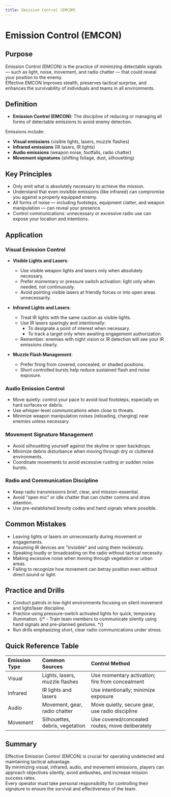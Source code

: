 ```yaml
---
title: Emission Control (EMCOM)
---
```


# Emission Control (EMCON)

## Purpose

Emission Control (EMCON) is the practice of minimizing detectable signals — such as light, noise, movement, and radio chatter — that could reveal your position to the enemy.  
Effective EMCON improves stealth, preserves tactical surprise, and enhances the survivability of individuals and teams in all environments.

## Definition

- **Emission Control (EMCON)**: The discipline of reducing or managing all forms of detectable emissions to avoid enemy detection.

Emissions include:

- **Visual emissions** (visible lights, lasers, muzzle flashes)
- **Infrared emissions** (IR lasers, IR lights)
- **Audio emissions** (weapon noise, footfalls, radio chatter)
- **Movement signatures** (shifting foliage, dust, silhouetting)

## Key Principles

- Only emit what is absolutely necessary to achieve the mission.
- Understand that even invisible emissions (like infrared) can compromise you against a properly equipped enemy.
- All forms of noise — including footsteps, equipment clatter, and weapon manipulation — can reveal your presence.
- Control communications: unnecessary or excessive radio use can expose your location and intentions.

## Application

### Visual Emission Control

- **Visible Lights and Lasers**:

  - Use visible weapon lights and lasers only when absolutely necessary.
  - Prefer momentary or pressure switch activation: light only when needed, not continuously.
  - Avoid pointing visible lasers at friendly forces or into open areas unnecessarily.

- **Infrared Lights and Lasers**:

  - Treat IR lights with the same caution as visible lights.
  - Use IR lasers sparingly and intentionally:
    - To designate a point of interest when necessary.
    - To track a target only when awaiting engagement authorization.
  - Remember: enemies with night vision or IR detection will see your IR emissions clearly.

- **Muzzle Flash Management**:
  - Prefer firing from covered, concealed, or shaded positions.
  - Short controlled bursts help reduce sustained flash and noise exposure.

### Audio Emission Control

- Move quietly: control your pace to avoid loud footsteps, especially on hard surfaces or debris.
- Use whisper-level communications when close to threats.
- Minimize weapon manipulation noises (reloading, charging) near enemies unless necessary.

### Movement Signature Management

- Avoid silhouetting yourself against the skyline or open backdrops.
- Minimize debris disturbance when moving through dry or cluttered environments.
- Coordinate movements to avoid excessive rustling or sudden noise bursts.

### Radio and Communication Discipline

- Keep radio transmissions brief, clear, and mission-essential.
- Avoid "open mic" or idle chatter that can clutter comms and draw attention.
- Use pre-established brevity codes and hand signals where possible.

## Common Mistakes

- Leaving lights or lasers on unnecessarily during movement or engagements.
- Assuming IR devices are "invisible" and using them recklessly.
- Speaking loudly or broadcasting on the radio without tactical necessity.
- Making excessive noise when moving through vegetation or urban areas.
- Failing to recognize how movement can betray position even without direct sound or light.

## Practice and Drills

- Conduct patrols in low-light environments focusing on silent movement and light/laser discipline.
- Practice using pressure-switch activated lights for quick, temporary illumination.
  {/* - Train team members to communicate silently using hand signals and pre-planned gestures. */}
- Run drills emphasizing short, clear radio communications under stress.

## Quick Reference Table

| Emission Type | Common Sources                  | Control Method                                  |
| :------------ | :------------------------------ | :---------------------------------------------- |
| Visual        | Lights, lasers, muzzle flashes  | Use momentary activation; fire from concealment |
| Infrared      | IR lights and lasers            | Use intentionally; minimize exposure            |
| Audio         | Movement, gear, radio chatter   | Move quietly, secure gear, use radio discipline |
| Movement      | Silhouettes, debris, vegetation | Use covered/concealed routes; move deliberately |

## Summary

Effective Emission Control (EMCON) is crucial for operating undetected and maintaining tactical advantage.  
By minimizing visual, infrared, audio, and movement emissions, players can approach objectives silently, avoid ambushes, and increase mission success rates.  
Every operator must take personal responsibility for controlling their signature to ensure the survival and effectiveness of the team.

